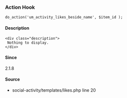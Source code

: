 
<UMBreadCrumb type="action"/>

### Action Hook    
    
```
do_action('um_activity_likes_beside_name', $item_id );
```

#### Description
    <div class="description">
     Nothing to display.
    </div>

#### Since
<div class="description">
2.1.8
</div>

#### Source
  - <Link href="https://github.com/ultimatemember/social-activity/tree/2.2.7/templates/likes.php#L20">social-activity/templates/likes.php</Link> <Link href="https://github.com/ultimatemember/social-activity/tree/2.2.7/templates/likes.php#L20">line 20</Link>

